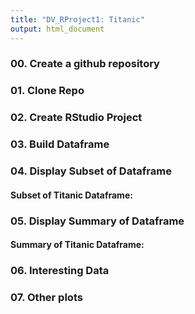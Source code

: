 ```yaml
---
title: "DV_RProject1: Titanic"
output: html_document
---
```


### 00. Create a github repository

### 01. Clone Repo

### 02. Create RStudio Project

### 03. Build Dataframe

### 04. Display Subset of Dataframe

#### Subset of Titanic Dataframe:

### 05. Display Summary of Dataframe

#### Summary of Titanic Dataframe:

### 06. Interesting Data

### 07. Other plots


